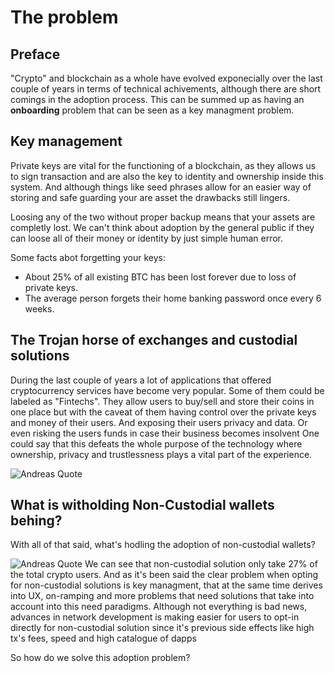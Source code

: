 # The problem

## Preface

"Crypto" and blockchain as a whole have evolved exponecially over the last couple of years in terms of technical achivements, although there are short comings in the adoption process. This can be summed up as having an **onboarding** problem that can be seen as a key managment problem.

## Key management

Private keys are vital for the functioning of a blockchain, as they allows us to sign transaction and are also the key to identity and ownership inside this system. And although things like seed phrases allow for an easier way of storing and safe guarding your are asset the drawbacks still lingers.

Loosing any of the two without proper backup means that your assets are completly lost. We can't think about adoption by the general public if they can loose all of their money or identity by just simple human error.

Some facts abot forgetting your keys:

- About 25% of all existing BTC has been lost forever due to loss of private keys.
- The average person forgets their home banking password once every 6 weeks.

## The Trojan horse of exchanges and custodial solutions

During the last couple of years a lot of applications that offered cryptocurrency services have become very popular. Some of them could be labeled as "Fintechs". They allow users to buy/sell and store their coins in one place but with the caveat of them having control over the private keys and money of their users. And exposing their users privacy and data. Or even risking the users funds in case their business becomes insolvent
One could say that this defeats the whole purpose of the technology where ownership, privacy and trustlessness plays a vital part of the experience.


<Bleed>![Andreas Quote](../public/andreas.png)</Bleed>

## What is witholding Non-Custodial wallets behing?

With all of that said, what's hodling the adoption of non-custodial wallets?

<Bleed>![Andreas Quote](../public/adoptiongraph.png)</Bleed>
We can see that non-custodial solution only take 27% of the total crypto users. And
as it's been said the clear problem when opting for non-custodial solutions is key
managment, that at the same time derives into UX, on-ramping and more problems that
need solutions that take into account into this need paradigms. Although not everything
is bad news, advances in network development is making easier for users to opt-in
directly for non-custodial solution since it's previous side effects like high tx's
fees, speed and high catalogue of dapps

So how do we solve this adoption problem?
